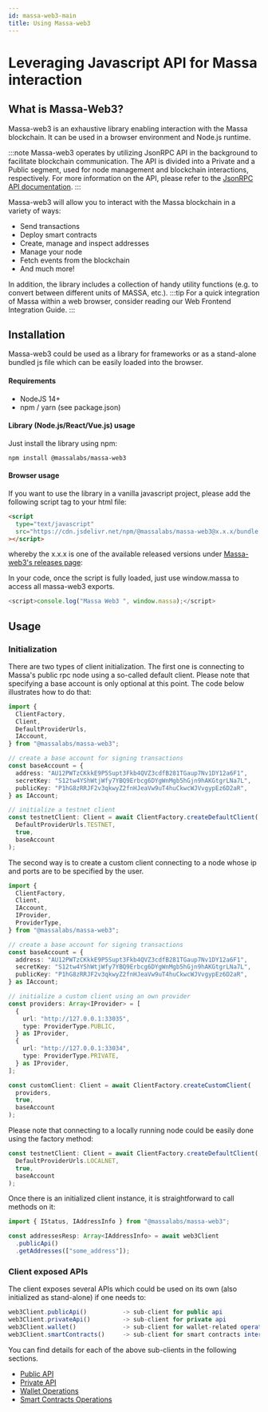```yaml
---
id: massa-web3-main
title: Using Massa-web3
---
```


# Leveraging Javascript API for Massa interaction

## What is Massa-Web3?

Massa-web3 is an exhaustive library enabling interaction with the Massa blockchain. It can be used in a browser environment and Node.js runtime.

:::note
Massa-web3 operates by utilizing JsonRPC API in the background to facilitate blockchain communication. The API is divided into a Private and a Public segment, used for node management and blockchain interactions, respectively. For more information on the API, please refer to the [JsonRPC API documentation](api/jsonrpc).
:::

Massa-web3 will allow you to interact with the Massa blockchain in a variety of ways:

- Send transactions
- Deploy smart contracts
- Create, manage and inspect addresses
- Manage your node
- Fetch events from the blockchain
- And much more!

In addition, the library includes a collection of handy utility functions (e.g. to convert between different units of MASSA, etc.).
:::tip
For a quick integration of Massa within a web browser, consider reading our Web Frontend Integration Guide.
:::

## Installation

Massa-web3 could be used as a library for frameworks or as a stand-alone bundled js file which can be easily loaded into the browser.

#### Requirements

  -   NodeJS 14+
  -   npm / yarn (see package.json)

#### Library (Node.js/React/Vue.js) usage

Just install the library using npm:

```shell
npm install @massalabs/massa-web3
```

#### Browser usage

If you want to use the library in a vanilla javascript project, please add the following script tag to your html file:

```html
<script
  type="text/javascript"
  src="https://cdn.jsdelivr.net/npm/@massalabs/massa-web3@x.x.x/bundle.js"
></script>
```

whereby the x.x.x is one of the available released versions under [Massa-web3's releases page](https://github.com/massalabs/massa-web3/releases):

In your code, once the script is fully loaded, just use window.massa to access all massa-web3 exports.

```ts
<script>console.log("Massa Web3 ", window.massa);</script>
```

## Usage

### Initialization

There are two types of client initialization. The first one is connecting to Massa's public rpc node using a so-called default client. Please note that specifying a base account is only optional at this point. The code below illustrates how to do that:

```ts
import {
  ClientFactory,
  Client,
  DefaultProviderUrls,
  IAccount,
} from "@massalabs/massa-web3";

// create a base account for signing transactions
const baseAccount = {
  address: "AU12PWTzCKkkE9P5Supt3Fkb4QVZ3cdfB281TGaup7Nv1DY12a6F1",
  secretKey: "S12tw4YShWtjWfy7YBQ9Erbcg6DYgWnMgb5hGjn9hAKGtgrLNa7L",
  publicKey: "P1hG8zRRJF2v3qkwyZ2fnHJeaVw9uT4huCkwcWJVvgypEz6D2aR",
} as IAccount;

// initialize a testnet client
const testnetClient: Client = await ClientFactory.createDefaultClient(
  DefaultProviderUrls.TESTNET,
  true,
  baseAccount
);
```

The second way is to create a custom client connecting to a node whose ip and ports are to be specified by the user.

```ts
import {
  ClientFactory,
  Client,
  IAccount,
  IProvider,
  ProviderType,
} from "@massalabs/massa-web3";

// create a base account for signing transactions
const baseAccount = {
  address: "AU12PWTzCKkkE9P5Supt3Fkb4QVZ3cdfB281TGaup7Nv1DY12a6F1",
  secretKey: "S12tw4YShWtjWfy7YBQ9Erbcg6DYgWnMgb5hGjn9hAKGtgrLNa7L",
  publicKey: "P1hG8zRRJF2v3qkwyZ2fnHJeaVw9uT4huCkwcWJVvgypEz6D2aR",
} as IAccount;

// initialize a custom client using an own provider
const providers: Array<IProvider> = [
  {
    url: "http://127.0.0.1:33035",
    type: ProviderType.PUBLIC,
  } as IProvider,
  {
    url: "http://127.0.0.1:33034",
    type: ProviderType.PRIVATE,
  } as IProvider,
];

const customClient: Client = await ClientFactory.createCustomClient(
  providers,
  true,
  baseAccount
);
```

Please note that connecting to a locally running node could be easily done using the factory method:

```ts
const testnetClient: Client = await ClientFactory.createDefaultClient(
  DefaultProviderUrls.LOCALNET,
  true,
  baseAccount
);
```

Once there is an initialized client instance, it is straightforward to call methods on it:

```ts
import { IStatus, IAddressInfo } from "@massalabs/massa-web3";

const addressesResp: Array<IAddressInfo> = await web3Client
  .publicApi()
  .getAddresses(["some_address"]);
```

### Client exposed APIs

The client exposes several APIs which could be used on its own (also initialized as stand-alone) if one needs to:

```ts
web3Client.publicApi()          -> sub-client for public api                    (interface: PublicApiClient)
web3Client.privateApi()         -> sub-client for private api                   (interface: PrivateApiClient)
web3Client.wallet()             -> sub-client for wallet-related operations     (interface: WalletClient)
web3Client.smartContracts()     -> sub-client for smart contracts interaction   (interface: SmartContractsClient)
```

You can find details for each of the above sub-clients in the following sections.

- [Public API](massa-web3/massa-web3-public-api)
- [Private API](massa-web3/massa-web3-private-api)
- [Wallet Operations](massa-web3/massa-web3-wallet)
- [Smart Contracts Operations](massa-web3/massa-web3-smart-contracts)
